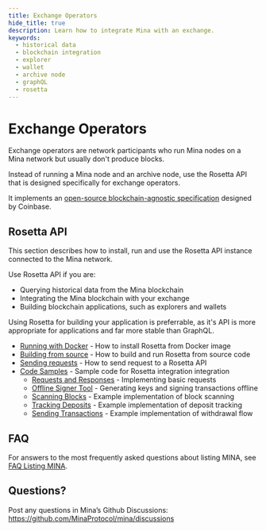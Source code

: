 ```yaml
---
title: Exchange Operators
hide_title: true
description: Learn how to integrate Mina with an exchange.
keywords:
  - historical data
  - blockchain integration
  - explorer
  - wallet
  - archive node
  - graphQL
  - rosetta
---
```


# Exchange Operators

Exchange operators are network participants who run Mina nodes on a Mina network but usually don't produce blocks.

Instead of running a Mina node and an archive node, use the Rosetta API that is designed specifically for exchange operators.

It implements an [open-source blockchain-agnostic specification](https://docs.cloud.coinbase.com/rosetta/docs/welcome) designed by Coinbase.

## Rosetta API

This section describes how to install, run and use the Rosetta API instance connected to the Mina network.

Use Rosetta API if you are:
- Querying historical data from the Mina blockchain
- Integrating the Mina blockchain with your exchange
- Building blockchain applications, such as explorers and wallets

Using Rosetta for building your application is preferrable, as it's API is more appropriate for applications and far more stable than GraphQL.


- [Running with Docker](/exchange-operators/rosetta/run-with-docker) - How to install Rosetta from Docker image
- [Building from source](/exchange-operators/rosetta/build-from-sources) - How to build and run Rosetta from source code
- [Sending requests](/exchange-operators/rosetta/send-requests) - How to send request to a Rosetta API
- [Code Samples](/exchange-operators/rosetta/samples) - Sample code for Rosetta integration integration
    - [Requests and Responses](/exchange-operators/rosetta/samples/requests) - Implementing basic requests
    - [Offline Signer Tool](/exchange-operators/rosetta/samples/using-signer) - Generating keys and signing transactions offline
    - [Scanning Blocks](/exchange-operators/rosetta/samples/scan-blocks) - Example implementation of block scanning
    - [Tracking Deposits](/exchange-operators/rosetta/samples/track-deposits) - Example implementation of deposit tracking
    - [Sending Transactions](/exchange-operators/rosetta/samples/send-transactions) - Example implementation of withdrawal flow


## FAQ

For answers to the most frequently asked questions about listing MINA, see [FAQ Listing MINA](/exchange-operators/faq).

## Questions?

Post any questions in Mina’s Github Discussions: https://github.com/MinaProtocol/mina/discussions